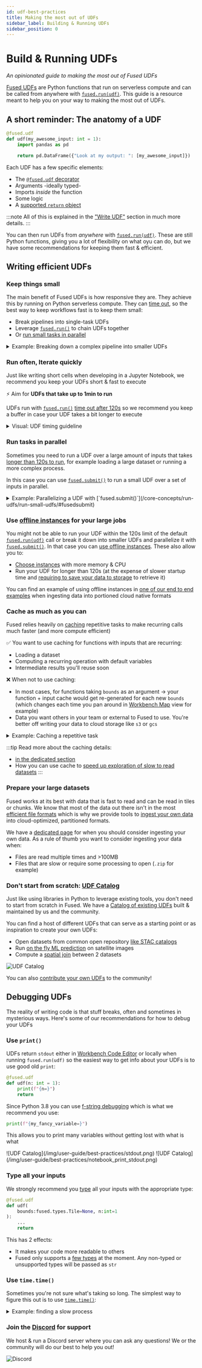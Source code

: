 ```yaml
---
id: udf-best-practices
title: Making the most out of UDFs
sidebar_label: Building & Running UDFs
sidebar_position: 0
---
```


# Build & Running UDFs

_An opinionated guide to making the most out of Fused UDFs_

[Fused UDFs](/core-concepts/write/) are Python functions that run on serverless compute and can be called from anywhere with [`fused.run(udf)`](/core-concepts/run-udfs/run-small-udfs/#fusedrun). This guide is a resource meant to help you on your way to making the most out of UDFs.

## A short reminder: The anatomy of a UDF

```python showLineNumbers
@fused.udf
def udf(my_awesome_input: int = 1):
    import pandas as pd

    return pd.DataFrame({"Look at my output: ": [my_awesome_input]})
```

Each UDF has a few specific elements:
- The [`@fused.udf` decorator](/core-concepts/write/#fusedudf-decorator)
- Arguments -ideally typed-
- Imports _inside_ the function
- Some logic
- A [supported `return` object](/core-concepts/write/#return-object)

:::note
All of this is explained in the ["Write UDF"](/core-concepts/write/) section in much more details.
:::

You can then run UDFs from _anywhere_ with [`fused.run(udf)`](/core-concepts/run-udfs/run-small-udfs/#fusedrun). These are still Python functions, giving you a lot of flexibility on what oyu can do, but we have some recommendations for keeping them fast & efficient.

## Writing efficient UDFs

### Keep things small

The main benefit of Fused UDFs is how responsive they are. They achieve this by running on Python serverless compute. They can [time out](/core-concepts/run-udfs/run-small-udfs/#defining-small-job), so the best way to keep workflows fast is to keep them small:

- Break pipelines into single-task UDFs
- Leverage [`fused.run()`](/core-concepts/run-udfs/run-small-udfs/#fusedrun) to chain UDFs together
- Or [run small tasks in parallel](/user-guide/best-practices/udf-best-practices/#run-tasks-in-parallel)

<details>
    <summary>Example: Breaking down a complex pipeline into smaller UDFs</summary>

    ❌ Not recommended:

    ```python showLineNumbers
    @fused.udf
    def inefficient_pipeline_udf(data_path):
        import pandas as pd

        df = pd.read_csv(data_path)
        # Some complicated processing logic to create df_processed
        processed_df = ...

        return processed_df
    ```

    ✅ Instead, break it down:

    ```python showLineNumbers
    @fused.udf
    def load_data_udf(data_path):
        import pandas as pd
        return pd.read_csv(data_path)
    ```

    ```python showLineNumbers
    @fused.udf
    def process_data_udf(df):
        import pandas as pd

        # Some complicated processing logic to create df_processed
        processed_df = ...

        return processed_df
    ```

    ```python showLineNumbers
    @fused.udf
    def pipeline_udf(data_path):
        import pandas as pd

        df = fused.run(load_data_udf, data_path=data_path)
        processed_df = fused.run(process_data_udf, df=df)

        return processed_df
    ```
</details>

### Run often, Iterate quickly

Just like writing short cells when developing in a Jupyter Notebook, we recommend you keep your UDFs short & fast to execute

⚡️ Aim for **UDFs that take up to 1min to run**

UDFs run with [`fused.run()`](/core-concepts/run-udfs/run-small-udfs/#fusedrun) [time out after 120s](/core-concepts/run-udfs/run-small-udfs/#defining-small-job) so we recommend you keep a buffer in case your UDF takes a bit longer to execute

<details>
    <summary>Visual: UDF timing guideline</summary>

    This is a breakdown of what happens when you run a UDF with `fused.run()` and why we recommend you keep your UDFs at the 30s-1min mark:

    ![UDF Design Guidelines](/img/user-guide/best-practices/udf_design_timing.png)

</details>

### Run tasks in parallel

Sometimes you need to run a UDF over a large amount of inputs that takes [longer than 120s to run](/core-concepts/run-udfs/run-small-udfs/#defining-small-job), for example loading a large dataset or running a more complex process.

In this case you can use [`fused.submit()`](/core-concepts/run-udfs/run-small-udfs/#fusedsubmit) to run a small UDF over a set of inputs in parallel.

<details>
    <summary>Example: Parallelizing a UDF with [`fused.submit()`](/core-concepts/run-udfs/run-small-udfs/#fusedsubmit)</summary>

    Let's imagine we have a `fetch_single_data` that loads data from an API for a large amount of inputs `input_data=[0,1,2,3,4,5,7,8,9]`:

    ```python showLineNumbers
    @fused.udf
    def fetch_single_data(single_input: int):
        import pandas as pd
        import time

        # Considering this as our API call, sleeping to simulate the time it takes to get the data
        time.sleep(3)

        return pd.DataFrame({"data": [f"processed_{str(single_input)}"]})
    ```
    If we were to run this UDF in [Workbench](/workbench/overview/) we would only be able to run it for 1 input at a time, so we could edit our UDF to loop over the inputs:
    ```python showLineNumbers
    @fused.udf
    def fetch_data(inputs: list):
        import pandas as pd
        import time

        fetched_data = []
        for i in inputs:
            # Considering this as our API call
            time.sleep(3)
            fetched_data.append(f"processed_{str(i)}")

        return pd.DataFrame({"data": fetched_data})
    ```
    However, running this UDF with `fused.run(fetch_data, inputs=input_data)` will take longer as we add inputs, we could even quickly go over [the 120s limit](/core-concepts/run-udfs/run-small-udfs/#defining-small-job). We still do want to fetch data across all our inputs which is where [`fused.submit()`](/core-concepts/run-udfs/run-small-udfs/#fusedsubmit) comes in:

    Going back to our original UDF, we can now run it with `fused.submit()` to run it in parallel:

    ```python showLineNumbers
    @fused.udf
    def load_data_udf(input_data):

        results = fused.submit(
            fetch_single_data,
            input_data,
            engine='local', # This ensures the UDF is run in our local server rather than spinning up new instances.
        )
        fetched_data = results.collect_df()

        return fetched_data
    ```

    This is of course a simplified example, but it shows how you can use `fused.submit()` to run a UDF in parallel for each input.

    This now runs a lot faster by running the `fetch_single_data` UDF in parallel for each input.

    :::note
    The example here blocks the main thread until all the `fused.submit()` calls have finished. This means you might have to wait longer in [Workbench](/workbench/overview/) for the results to show up.
    :::

    Comparison of both approaches in Workbench:

    Running with `fused.run()`, 31.5s:
    ![10 inputs fused.run](/img/user-guide/best-practices/10_udfs_fused_run.png)

    Running with `fused.submit()`, 4.6s:
    ![10 inputs fused.submit](/img/user-guide/best-practices/10_udfs_fused_submit.png)

</details>

### Use [offline instances](/core-concepts/run-udfs/run_large/) for your large jobs

You might not be able to run your UDF within the 120s limit of the default [`fused.run(udf)`](/core-concepts/run-udfs/run-small-udfs/#fusedrun) call or break it down into smaller UDFs and parallelize it with [`fused.submit()`](/core-concepts/run-udfs/run-small-udfs/#fusedsubmit). In that case you can [use offline instances](/core-concepts/run-udfs/run_large/). These also allow you to:
- [Choose instances](/core-concepts/run-udfs/run_large/#run_remote-instance-arguments) with more memory & CPU
- Run your UDF for longer than 120s (at the expense of slower startup time and [requiring to save your data to storage](/core-concepts/run-udfs/run_large/#getting-results) to retrieve it)

You can find an example of using offline instances in [one of our end to end examples](/user-guide/examples/dark-vessel-detection/#34---ingest-1-month-of-ais-data-into-a-geo-partitioned-format) when ingesting data into portioned cloud native formats

### Cache as much as you can

Fused relies heavily on [caching](/core-concepts/cache/) repetitive tasks to make recurring calls much faster (and more compute efficient)

✅ You want to use caching for functions with inputs that are recurring:
- Loading a dataset
- Computing a recurring operation with default variables
- Intermediate results you'll reuse soon

❌ When not to use caching:
- In most cases, for functions taking `bounds` as an argument -> your function + input cache would get re-generated for each new `bounds` (which changes each time you pan around in [Workbench Map](/workbench/udf-builder/map/) view for example)
- Data you want others in your team or external to Fused to use. You're better off writing your data to cloud storage like `s3` or `gcs`

<details>
    <summary>Example: Caching a repetitive task</summary>

    Re-using the example from [keeping things small](/user-guide/best-practices/udf-best-practices/#keep-things-small):

    ❌ Not recommended:

    ```python showLineNumbers
    @fused.udf
    def inefficient_pipeline_udf(data_path):
        import pandas as pd

        df = pd.read_csv(data_path)
        # Some complicated processing logic to create df_processed
        processed_df = ...

        return processed_df
    ```

    ✅ Instead, break it down AND cache the calls:

    ```python showLineNumbers
    @fused.udf
    def load_data_udf(data_path):
        import pandas as pd
        return pd.read_csv(data_path)
    ```

    ```python showLineNumbers
    @fused.udf
    def process_data_udf(df):
        import pandas as pd
        # Some complicated processing logic to create df_processed
        # ...
        return processed_df
    ```

    {/* NOTE: This might actually have a hit on performance as df needs to go from UDF -> Fused server -> UDF. If this is too much of a hit we need to update these guidelines */}
    ```python {5-7,9-11} showLineNumbers
    @fused.udf
    def pipeline_udf(data_path):
        import pandas as pd

        @fused.cache
        def load_data(data_path):
            return fused.run(load_data_udf, data_path=data_path)

        @fused.cache
        def process_data(df):
            return fused.run(process_data_udf, df=df)

        df = load_data(data_path)
        processed_df = process_data(df)

        return processed_df
    ```
</details>

:::tip
Read more about the caching details:
- [in the dedicated section](/core-concepts/cache/)
- How you can use cache to [speed up exploration of slow to read datasets](/core-concepts/data_ingestion/why-ingestion/#using-cache-as-a-single-use-ingester)
:::

### Prepare your large datasets

Fused works at its best with data that is fast to read and can be read in tiles or chunks. We know that most of the data out there isn't in the most [efficient file formats](/core-concepts/data_ingestion/file-formats/) which is why we provide tools to [ingest your own data](/core-concepts/data_ingestion/ingestion-your-data/) into cloud-optimized, partitioned formats.

We have a [dedicated page](/core-concepts/data_ingestion/why-ingestion/#when-is-ingestion-needed) for when you should consider ingesting your own data. As a rule of thumb you want to consider ingesting your data when:
- Files are read multiple times and >100MB
- Files that are slow or require some processing to open (`.zip` for example)

### Don't start from scratch: [UDF Catalog](/workbench/udf-catalog/)

Just like using libraries in Python to leverage existing tools, you don't need to start from scratch in Fused. We have a [Catalog of existing UDFs](/workbench/udf-catalog/) built & maintained by us and the community.

You can find a host of different UDFs that can serve as a starting point or as inspiration to create your own UDFs:
- Open datasets from common open repository [like STAC catalogs](https://www.fused.io/workbench/catalog/Sentinel_Tile_Example_2-ddb4c495-40e3-48ba-849c-256487f8a9cb)
- Run [on the fly ML prediction](https://www.fused.io/workbench/catalog/Dl4eo_Airplane_Detection_Global-91f81c0c-08f6-4a0c-82f9-bd2e0322b4e7) on satellite images
- Compute a [spatial join](https://www.fused.io/workbench/catalog/Overture_Nsi-dd89972c-ce30-4544-ba0f-81fc09f5bbef) between 2 datasets

![UDF Catalog](/img/user-guide/best-practices/udf_catalog.png)

You can also [contribute your own UDFs](/workbench/udf-catalog/#contribute-to-fused) to the community!

## Debugging UDFs

The reality of writing code is that stuff breaks, often and sometimes in mysterious ways. Here's some of our recommendations for how to debug your UDFs

### Use `print()`

UDFs return `stdout` either in [Workbench Code Editor](/workbench/udf-builder/code-editor/) or locally when running `fused.run(udf)` so the easiest way to get info about your UDFs is to use good old `print`:

```python showLineNumbers
@fused.udf
def udf(n: int = 1):
    print(f"{n=}")
    return
```

Since Python 3.8 you can use [f-string debugging](https://docs.python.org/3/whatsnew/3.8.html#f-strings-support-for-self-documenting-expressions-and-debugging) which is what we recommend you use:
```python showLineNumbers
print(f"{my_fancy_variable=}")
```

This allows you to print many variables without getting lost with what is what


<Tabs className="unique-tabs">
  <TabItem value="workbench" label="Workbench" default>
    ![UDF Catalog](/img/user-guide/best-practices/stdout.png)
  </TabItem>
  <TabItem value="notebook" label="notebook" default>
    ![UDF Catalog](/img/user-guide/best-practices/notebook_print_stdout.png)
  </TabItem>
</Tabs>

### Type all your inputs

We strongly recommend you [type](https://docs.python.org/3/library/typing.html) all your inputs with the appropriate type:

```python {3} showLineNumbers
@fused.udf
def udf(
    bounds:fused.types.Tile=None, n:int=1
):
    ...
    return
```

This has 2 effects:
- It makes your code more readable to others
- Fused only supports a [few types](/core-concepts/write/#supported-types) at the moment. Any non-typed or unsupported types will be passed as `str`

### Use `time.time()`

Sometimes you're not sure what's taking so long. The simplest way to figure this out is to use [`time.time()`](https://docs.python.org/3/library/time.html#time.time):

<details>
    <summary>Example: finding a slow process</summary>

    ```python {4,9-11,17-19} showLineNumbers
    @fused.udf
    def udf():
        import time
        beginning_time = time.time()

        # long processing step #1
        time.sleep(5)
        end_process_1 = time.time()
        process_time_1 = round(
            end_process_1 - beginning_time, 2
        )
        print(f"{process_time_1=}")


        # short processing step
        time.sleep(0.2)
        process_time_2 = round(
            time.time() - end_process_1, 2
        )
        print(f"{process_time_2=}")

        return
    ```

    Would give us:

    ```
    >>> process_time_1=5.0
    >>> process_time_2=0.2
    ```
</details>

### Join the [Discord](https://discord.com/invite/BxS5wMzdRk) for support

We host & run a Discord server where you can ask any questions! We or the community will do our best to help you out!

![Discord](/img/user-guide/best-practices/discord_server.png)
